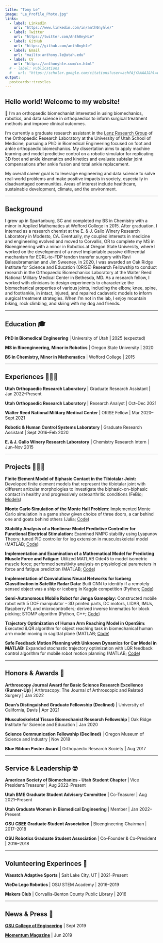 ```yaml
---
title: "Tony Le"
image: "Le_Profile_Photo.jpg"
links:
  - label: LinkedIn
    url: "https://www.linkedin.com/in/anth0nyhle/"
  - label: Twitter
    url: "https://twitter.com/Anth0nyHLe"
  - label: GitHub
    url: "https://github.com/anth0nyhle"
  - label: Email
    url: "mailto:anthony.le@utah.edu"
  - label: CV
    url: "https://anthonyhle.com/cv.html"
  # - label: Publications
  #   url: "https://scholar.google.com/citations?user=achfAjYAAAAJ&hl=en"
output:
  postcards::trestles
---
```

 
## Hello world! Welcome to my website!

👋 I'm an orthopaedic biomechanist interested in using biomechanics, robotics, and data science in orthopaedics to inform surgical treatment methods and improve clinical outcomes.

<!-- I'm passionate about solving real world problems in medicine and sustainable development through engineering! -->

I'm currently a graduate research assistant in the [Lenz Research Group](https://medicine.utah.edu/orthopaedics/research/labs/harold-dunn/groups/lenz) of the Orthopaedic Research Laboratory at the University of Utah School of Medicine, pursuing a PhD in Biomedical Engineering focused on foot and ankle orthopaedic biomechanics. My dissertation aims to apply machine learning and model predictive control on a robotic simulator for replicating 3D foot and ankle kinematics and kinetics and evaluate subtalar joint compensations after ankle fusion and total ankle replacement.

My overall career goal is to leverage engineering and data science to solve real-world problems and make positive impacts in society, especially in disadvantaged communities. Areas of interest include healthcare, sustainable development, climate, and the environment.

******

## Background

I grew up in Spartanburg, SC and completed my BS in Chemistry with a minor in Applied Mathematics at Wofford College in 2015. After graduation, I interned as a research chemist at the E. & J. Gallo Winery Research Laboratory in Modesto, CA. Eventually, my coupled interests in medicine and engineering evolved and moved to Corvallis, OR to complete my MS in Bioengineering with a minor in Robotics at Oregon State University, where I worked on the development of a novel implantable passive differential mechanism for ECRL-to-FDP tendon transfer surgery with Ravi Balasubramanian and Jim Sweeney. In 2020, I was awarded an Oak Ridge Institute for Science and Education (ORISE) Research Fellowship to conduct research in the Orthopaedic Biomechanics Laboratory at the Walter Reed National Military Medical Center in Bethesda, MD. As a research fellow, I worked with clinicians to design experiments to characterize the biomechanical properties of various joints, including the elbow, knee, spine, and foot/ankle, in intact, injured, and repaired cadaveric models to inform surgical treatment strategies. When I'm not in the lab, I enjoy mountain biking, rock climbing, and skiing with my dog and friends.

******

## Education 🎓

**PhD in Biomedical Engineering** | University of Utah | 2025 (expected)

**MS in Bioengineering, Minor in Robotics** | Oregon State University | 2020

**BS in Chemistry, Minor in Mathematics** | Wofford College | 2015

******

## Experiences 👨🏻‍🔬

**Utah Orthopaedic Research Laboratory** | Graduate Research Assistant | Jan 2022--Present

**Utah Orthopaedic Research Laboratory** | Research Analyst | Oct--Dec 2021

**Walter Reed National Military Medical Center** | ORISE Fellow | Mar 2020--Sept 2021

**Robotic & Human Control Systems Laboratory** | Graduate Research Assistant | Sept 2016--Feb 2020

**E. & J. Gallo Winery Research Laboratory** | Chemistry Research Intern | Jun--Nov 2015

******

## Projects 👨🏻‍💻

**Finite Element Model of Biphasic Contact in the Tibiotalar Joint:** Developed finite element models that represent the tibiotalar joint with different articular morphologies to investigate the biphasic-on-biphasic contact in healthy and progressively osteoarthritic conditions (FeBio; [Models](https://github.com/anth0nyhle/TibiotalarFEModel))

**Monte Carlo Simulation of the Monte Hall Problem:** Implemented Monte Carlo simulation in a game show given choice of three doors, a car behind one and goats behind others (Julia; [Code](https://github.com/anth0nyhle/OSUCoursework/tree/main/CHE599-IntroDataScience/hw1))

**Stability Analysis of a Nonlinear Model Predictive Controller for Functional Electrical Stimulation:** Examined NMPC stability using Lyapunov Theory; tuned PID controller for leg extension in musculoskeletal model (MATLAB; [Code](https://github.com/anth0nyhle/MuscleForceController))


**Implementation and Examination of a Mathematical Model for Predicting Muscle Force and Fatigue:** Utilized MATLAB Ode45 to model isometric muscle force; performed sensitivity analysis on physiological parameters in force and fatigue prediction (MATLAB; [Code](https://github.com/anth0nyhle/MuscleForceModel))

**Implementation of Convolutions Neural Networks for Iceberg Classification in Satellite Radar Data:** Built CNN to identify if a remotely sensed object was a ship or iceberg in Kaggle competition (Python; [Code](https://github.com/anth0nyhle/IcebergClassifier))

**Semi-Autonomous Mobile Robot for Jenga Gameplay:** Constructed mobile robot with 5 DOF manipulator -- 3D printed parts, DC motors, LIDAR, IMUs, Raspberry Pi, and microcontrollers; derived inverse kinematics for block picking; STOMP algorithm (Python, C++; [Code](https://github.com/anth0nyhle/OSUCoursework/tree/main/ROB521-AppliedRobotics/jengabot_project))

**Trajectory Optimization of Human Arm Reaching Model in OpenSim:** Executed iLQR algorithm for object reaching task in biomechanical human arm model moving in sagittal plane (MATLAB; [Code](https://github.com/tapgar/iLQR_test))

**Safe Feedback Motion Planning with Unknown Dynamics for Car Model in MATLAB:** Expanded stochastic trajectory optimization with LQR feedback control algorithm for mobile robot motion planning (MATLAB; [Code](https://github.com/tapgar/safe_exploration))

******

## Honors & Awards 🏅

**Arthroscopy Journal Award for Basic Science Research Excellence (Runner-Up)** | Arthroscopy: The Journal of Arthroscopic and Related Surgery | Jan 2022

**Dean's Distinguished Graduate Fellowship (Declined)** | University of California, Davis | Apr 2021

**Musculoskeletal Tissue Biomechanist Research Fellowship** | Oak Ridge Institute for Science and Education | Jan 2020

**Science Communication Fellowship (Declined)** | Oregon Museum of Science and Industry | Nov 2018

**Blue Ribbon Poster Award** | Orthopaedic Research Society | Aug 2017

******

## Service & Leadership 🤓

**American Society of Biomechanics - Utah Student Chapter** | Vice President/Treasurer | Aug 2022--Present

<!-- **American Society of Biomechanics - Utah Student Chapter** | Member | Jan 2022--Present -->

**Utah BME Graduate Student Advisory Committee** | Co-Teasurer | Aug 2021--Present

<!-- **Utah BME Graduate Student Advisory Committee** | Member | Jan 2022--Present -->

**Utah Graduate Women in Biomedical Engineering** | Member | Jan 2022--Present

**OSU CBEE Graduate Student Association** | Bioengineering Chairman | 2017--2018

<!-- **OSU CBEE Graduate Student Association** | Member | 2016--2020 -->

**OSU Robotics Graduate Student Association** | Co-Founder & Co-President | 2016--2018

<!-- **OSU Robotics Graduate Student Association** | Member | 2016--2020 -->

******

## Volunteering Experinces 🌱

**Wasatch Adaptive Sports** | Salt Lake City, UT | 2021--Present

**WeDo Lego Robotics** | OSU STEM Academy | 2016--2019

**Makers Club** | Corvallis-Benton County Public Library | 2016

******

## News & Press 📰

[**OSU College of Engineering**](https://cbee.oregonstate.edu/node/809) | Sept 2019

[**Momentum Magazine**](http://www.journalgraphicsdigitalpublications.com/epubs/OSUALUMNIASSOCIATIONINC/MomentumSpring2019/viewer/desktop/) | Jun 2019
